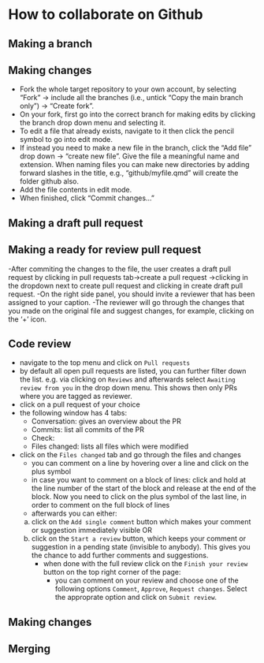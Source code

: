 # How to collaborate on Github

## Making a branch

## Making changes

- Fork the whole target repository to your own account, by selecting "Fork" -> include all the branches (i.e., untick "Copy the main branch only") -> "Create fork".
- On your fork, first go into the correct branch for making edits by clicking the branch drop down menu and selecting it.
- To edit a file that already exists, navigate to it then click the pencil symbol to go into edit mode. 
- If instead you need to make a new file in the branch, click the "Add file" drop down -> "create new file". Give the file a meaningful name and extension. When naming files you can make new directories by adding forward slashes in the title, e.g., "github/myfile.qmd" will create the folder github also.
- Add the file contents in edit mode.
- When finished, click "Commit changes..."

## Making a draft pull request

## Making a ready for review pull request

-After commiting the changes to the file, the user creates a draft pull request by clicking in pull requests tab->create a pull request ->clicking in the dropdown next to create pull request and clicking in create draft pull request. 
-On the right side panel, you should invite a reviewer that has been assigned to your caption. 
-The reviewer will go through the changes that you made on the original file and suggest changes, for example, clicking on the '+' icon. 

## Code review

- navigate to the top menu and click on `Pull requests`
- by default all open pull requests are listed, you can further filter down the list. e.g. via clicking on `Reviews` and afterwards select `Awaiting review from you` in the drop down menu. This shows then only PRs where you are tagged as reviewer. 
- click on a pull request of your choice 
- the following window has 4 tabs: 
  * Conversation: gives an overview about the PR
  * Commits: list all commits of the PR
  * Check:
  * Files changed: lists all files which were modified 
- click on the `Files changed` tab and go through the files and changes
  * you can comment on a line by hovering over a line and click on the plus symbol 
  * in case you want to comment on a block of lines: click and hold at the line number of the start of the block and release at the end of the block. Now you need to click on the plus symbol of the last line, in order to comment on the full block of lines
  * afterwards you can either:
   a) click on the `Add single comment` button which makes your comment or suggestion immediately visible
   OR  
   b) click on the `Start a review` button, which keeps your comment or suggestion in a pending state (invisible to anybody). This gives you the chance to add further comments and suggestions.
      * when done with the full review click on the `Finish your review` button on the top right corner of the page: 
        - you can comment on your review and choose one of the following options `Comment`, `Approve`, `Request changes`. Select the approprate option and click on `Submit review`.

## Making changes

## Merging

